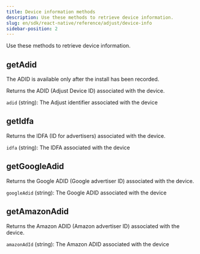 ```yaml
---
title: Device information methods
description: Use these methods to retrieve device information.
slug: en/sdk/react-native/reference/adjust/device-info
sidebar-position: 2
---
```


Use these methods to retrieve device information.

<Function>

## getAdid

<Callout type="note">

The ADID is available only after the install has been recorded.

</Callout>

Returns the ADID (Adjust Device ID) associated with the device.

<slot slot="signature">


<GetAdidSig />

</slot>

<slot slot="snippet">


<GetAdid />

</slot>

<slot slot="returns">

`adid` (string): The Adjust identifier associated with the device

</slot>

</Function>

<Function>

## getIdfa

Returns the IDFA (ID for advertisers) associated with the device.

<slot slot="signature">


<GetIdfaSig />

</slot>

<slot slot="snippet">


<GetIdfa />

</slot>

<slot slot="returns">

`idfa` (string): The IDFA associated with the device

</slot>

</Function>

<Function>

## getGoogleAdid

Returns the Google ADID (Google advertiser ID) associated with the device.

<slot slot="signature">


<GetGoogleAdidSig />

</slot>

<slot slot="snippet">


<GetGoogleAdid />

</slot>

<slot slot="returns">

`googleAdid` (string): The Google ADID associated with the device

</slot>

</Function>

<Function>

## getAmazonAdid

Returns the Amazon ADID (Amazon advertiser ID) associated with the device.

<slot slot="signature">


<GetAmazonAdidSig />

</slot>

<slot slot="snippet">


<GetAmazonAdid />

</slot>

<slot slot="returns">

`amazonAdId` (string): The Amazon ADID associated with the device

</slot>

</Function>
